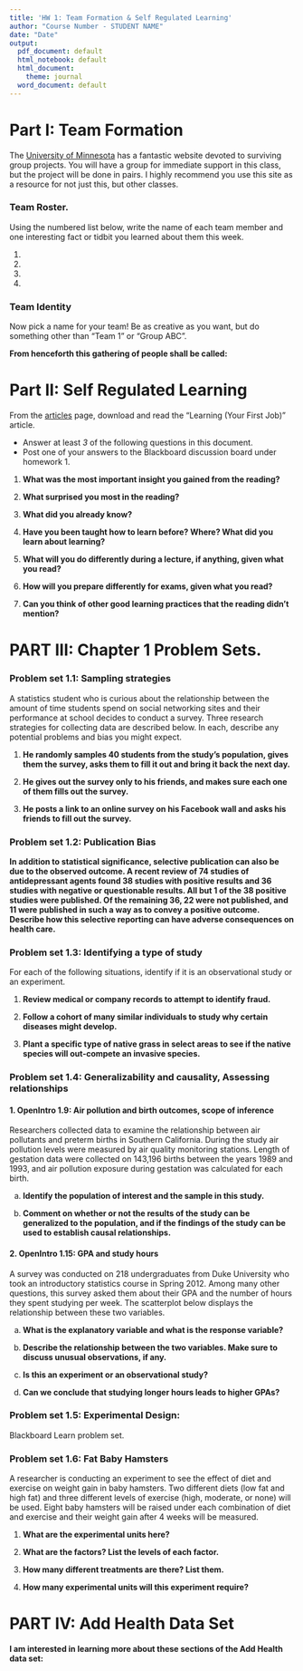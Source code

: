 ```yaml
---
title: 'HW 1: Team Formation & Self Regulated Learning'
author: "Course Number - STUDENT NAME"
date: "Date"
output:
  pdf_document: default
  html_notebook: default
  html_document:
    theme: journal
  word_document: default
---
```


# Part I: Team Formation

The [University of Minnesota](http://teamwork.umn.edu/) has a fantastic website devoted to surviving group projects. 
You will have a group for immediate support in this class, but the project will be done in pairs. 
I highly recommend you use this site as a resource for not just this, but other classes. 

### Team Roster.
Using the numbered list below, write the name of each team member and one interesting fact or tidbit you learned about them this week. 

1.
2. 
3. 
4. 

### Team Identity

Now pick a name for your team! Be as creative as you want, but do something other than
"Team 1" or "Group ABC". 

**From henceforth this gathering of people shall be called:** 

\newpage

# Part II: Self Regulated Learning

From the [articles](http://www.norcalbiostat.com/articles/articles.html) page, download and read the "Learning (Your First Job)" article. 

* Answer at least _3_ of the following questions in this document. 
* Post one of your answers to the Blackboard discussion board under homework 1. 


1. **What was the most important insight you gained from the reading? **


2. **What surprised you most in the reading?**


3. **What did you already know?**


4. **Have you been taught how to learn before?  Where?  What did you learn about learning?**


5. **What will you do differently during a lecture, if anything, given what you read?**


6. **How will you prepare differently for exams, given what you read?**


7. **Can you think of other good learning practices that the reading didn't mention?**


\newpage

# PART III: Chapter 1 Problem Sets.


### Problem set 1.1: Sampling strategies
A statistics student who is curious about the relationship between the amount of time students spend on social networking sites and their performance at school decides to conduct a survey. Three research strategies for collecting data are described below. In each, describe any potential problems and bias you might expect.

  1. **He randomly samples 40 students from the study's population, gives them the survey, asks them to fill it out and bring it back the next day.**


  2. **He gives out the survey only to his friends, and makes sure each one of them fills out the survey.**


  3. **He posts a link to an online survey on his Facebook wall and asks his friends to fill out the survey.**




### Problem set 1.2: Publication Bias
**In addition to statistical significance, selective publication can also be due to the observed outcome. A recent review of 74 studies of antidepressant agents found 38 studies with positive results and 36 studies with negative or questionable results. All but 1 of the 38 positive studies were published. Of the remaining 36, 22 were not published, and 11 were published in such a way as to convey a positive outcome. Describe how this selective reporting can have adverse consequences on health care.**

 
### Problem set 1.3: Identifying a type of study
For each of the following situations, identify if it is an observational study or an experiment.

  1. **Review medical or company records to attempt to identify fraud.**
  
  
  2. **Follow a cohort of many similar individuals to study why certain diseases might develop.**
  
  
  3. **Plant a specific type of native grass in select areas to see if the native species will out-compete an invasive species.**
  




### Problem set 1.4: Generalizability and causality, Assessing relationships
  
#### 1. OpenIntro 1.9: Air pollution and birth outcomes, scope of inference
Researchers collected data to examine the relationship between air pollutants and preterm births in Southern California. During the study air pollution levels were measured by air quality monitoring stations. Length of gestation data were collected on 143,196 births between the years 1989 and 1993, and air pollution exposure during gestation was calculated for each birth.

  a. **Identify the population of interest and the sample in this study.**
  
  
  b. **Comment on whether or not the results of the study can be generalized to the population, and if the findings of the study can be used to establish causal relationships.**
  
  

#### 2. OpenIntro 1.15: GPA and study hours
A survey was conducted on 218 undergraduates from Duke University who took an introductory statistics course in Spring 2012. Among many other questions, this survey asked them about their GPA and the number of hours they spent studying per week. The scatterplot below displays the relationship between these two variables.

  a. **What is the explanatory variable and what is the response variable?**
  
  
  b. **Describe the relationship between the two variables. Make sure to discuss unusual observations, if any.**
  
  
  c. **Is this an experiment or an observational study?**
  
  
  d. **Can we conclude that studying longer hours leads to higher GPAs?**
  

### Problem set 1.5: Experimental Design: 
Blackboard Learn problem set. 

### Problem set 1.6: Fat Baby Hamsters
A researcher is conducting an experiment to see the effect of diet and exercise on weight gain in baby hamsters. Two different diets (low fat and high fat) and three different levels of exercise (high, moderate, or none) will be used. Eight baby hamsters will be raised under each combination of diet and exercise and their weight gain after 4 weeks will be measured.

  1. **What are the experimental units here?**
  
  
  2. **What are the factors? List the levels of each factor.**
  
  
  3. **How many different treatments are there? List them.**
  
  
  4. **How many experimental units will this experiment require?**
  

\newpage

# PART IV: Add Health Data Set

**I am interested in learning more about these sections of the Add Health data set:**



